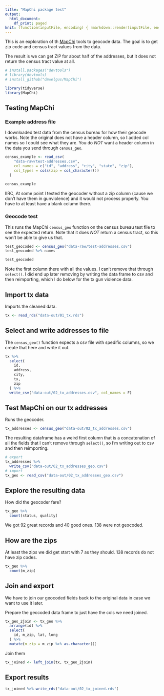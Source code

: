 ```yaml
---
title: "MapChi package test"
output:
  html_document:
    df_print: paged
knit: (function(inputFile, encoding) { rmarkdown::render(inputFile, encoding = encoding, output_dir = "docs") })
---
```


This is an exploration of th [MapChi](https://rdrr.io/github/dmwelgus/MapChi/) tools to geocode data. The goal is to get zip code and census tract values from the data.

The result is we can get ZIP for about half of the addresses, but it does not return the census tract value at all. 

```r

# install.packages("devtools")
# library(devtools)
# install_github("dmwelgus/MapChi")

library(tidyverse)
library(MapChi)
```

## Testing MapChi

### Example address file

I downloaded test data from the census bureau for how their geocode works. Note the original does not have a header column, so I added col names so I could see what they are. You do _NOT_ want a header column in the data you send through `census_geo`.

```r
census_example <- read_csv(
    "data-raw/test-addresses.csv",
    col_names = c("id", "address", "city", "state", "zip"),
    col_types = cols(zip = col_character())
  )
                 
census_example
```

IIRC, At some point I tested the geocoder without a zip column (cause we don't have them in gunviolence) and it would not process properly. You have to at least have a blank column there.

### Geocode test

This runs the MapChi `census_geo` function on the census bureau test file to see the expected return. Note that it does _NOT_ return a census tract, so this won't be able to give us that.

```r
test_geocoded <- census_geo("data-raw/test-addresses.csv")
test_geocoded %>% names
```

```r
test_geocoded
```

Note the first column there with all the values. I can't remove that through `select()`. I did end up later removing by writing the data frame to csv and then reimporting, which I do below for the tx gun violence data.

## Import tx data

Imports the cleaned data.

```r
tx <- read_rds("data-out/01_tx.rds")
```

## Select and write addresses to file

The `census_geo()` function expects a csv file with spedific columns, so we create that here and write it out.

```r
tx %>% 
  select(
    id,
    address,
    city,
    tx,
    zip
  ) %>% 
  write_csv("data-out/02_tx_addresses.csv", col_names = F)
```


## Test MapChi on our tx addresses

Runs the geocoder.

```r
tx_addresses <- census_geo("data-out/02_tx_addresses.csv")
```

The resulting dataframe has a weird first column that is a concatenation of all the fields that I can't remove through `select()`, so I'm writing out to csv and then reimporting.

```r
# export
tx_addresses %>% 
  write_csv("data-out/02_tx_addresses_geo.csv")
# import
tx_geo <- read_csv("data-out/02_tx_addresses_geo.csv")
```

## Explore the resulting data

How did the geocoder fare?

```r
tx_geo %>% 
  count(status, quality)
```

We got 92 great records and 40 good ones. 138 were not geocoded.

## How are the zips

At least the zips we did get start with 7 as they should. 138 records do not have zip codes.

```r
tx_geo %>% 
  count(m_zip)
```

## Join and export

We have to join our geocoded fields back to the original data in case we want to use it later.

Prepare the geocoded data frame to just have the cols we need joined.

```r
tx_geo_2join <- tx_geo %>% 
  arrange(id) %>% 
  select(
    id, m_zip, lat, long
  ) %>% 
  mutate(m_zip = m_zip %>% as.character())
```

Join them

```r
tx_joined <- left_join(tx, tx_geo_2join)
```

## Export results

```r
tx_joined %>% write_rds("data-out/02_tx_joined.rds")
```

